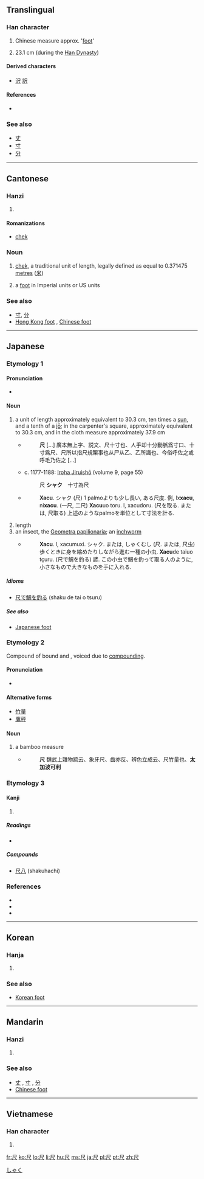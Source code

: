 ==Translingual==

===Han character===
{{Han char|rn=44|rad=尸|as=01|sn=4|four=7780<sub>7</sub>|canj=尸人 (SO)}}

# Chinese measure approx. '[[foot]]'
# {{archaic|lang=mul}} 23.1 cm (during the [[w:Han Dynasty|Han Dynasty]])

====Derived characters====
* [[沢]] [[訳]]

====References====
* {{Han ref|kx=0299.320|dkj=07632|dj=0595.100|hdz=20964.020|uh=5C3A|ud=23610|bh=A4D8|bd=42200}}

===See also===
* [[丈]]
* [[寸]]
* [[分]]

----

==Cantonese==

===Hanzi===
{{yue-hanzi|jyut=|y=chek3}}

# {{defn|Cantonese|sort=尸01}}

====Romanizations====
{{rfc-header|Romanizations|lang=yue}}
* [[chek#Cantonese|chek]]

===Noun===
{{yue-noun|ts|tas=尺|HK=chek}}

# {{Hong Kong|lang=yue}} [[chek]], a traditional unit of length, legally defined as equal to 0.371475 [[metre]]s ([[米]])
# {{slang|North American Cantonese|lang=yue}} a [[foot]] in Imperial units or US units

===See also===
* [[寸]], [[分]]
* [[Hong Kong foot]] , [[Chinese foot]]

----

==Japanese==

===Etymology 1===

====Pronunciation====
* {{IPA|/ɕaku/|lang=ja}}

====Noun====
{{ja-noun|k|hira=しゃく|rom=shaku}}

# a unit of length approximately equivalent to 30.3 cm, ten times a [[寸|sun]], and a tenth of a [[丈|jō]]; in the carpenter's square, approximately equivalent to 30.3 cm, and in the cloth measure approximately 37.9 cm
#* {{RQ:Wamyō Ruijushō|6|46}}
#*: '''尺''' [...] 廣本無上字、説文、尺十寸也、人手却十分動脈爲寸口、十寸爲尺、尺所以指尺規榘事也从尸从乙、乙所識也、今俗呼佐之或呼毛乃佐之 [...]
#* c. 1177-1188: [[w:Iroha Jiruishō|Iroha Jiruishō]] (volume 9, page 55)
#*: 尺 '''シャク'''　十寸為尺
#* {{RQ:Nippo Jisho|741}}
#*: '''Xacu'''. シャク (尺) 1 palmoよりも少し長い, ある尺度. 例, Ix'''xacu''', ni'''xacu'''. (一尺, 二尺) '''Xacu'''uo toru. l, xacudoru. (尺を取る. または, 尺取る) 上述のようなpalmoを単位として寸法を計る.
# length
# an insect, the [[w:Geometer moth#Caterpillars|Geometra papilionaria]]; an [[inchworm]]
#* {{RQ:Nippo Jisho|741}}
#*: '''Xacu'''. l, xacumuxi. シャク. または, しゃくむし (尺. または, 尺虫) 歩くときに身を縮めたりしながら進む一種の小虫. '''Xacu'''de taiuo tçuru. (尺で鯛を釣る) 諺. この小虫で鯛を釣って取る人のように, 小さなもので大きなものを手に入れる.

=====Idioms=====
* [[尺で鯛を釣る]] (shaku de tai o tsuru)

=====See also=====
* [[Japanese foot]]

===Etymology 2===
Compound of bound {{term|竹|taka|bamboo}} and {{term|測り|hakari}}, voiced due to [[w:Rendaku|compounding]].

====Pronunciation====
* {{IPA|/takabakari/|lang=ja}}

====Alternative forms====
* [[竹量]]
* [[鷹秤]]

====Noun====
{{ja-noun|k|hira=たかばかり|rom=takabakari}}

# a bamboo measure
#* {{RQ:Wamyō Ruijushō|6|46}}
#*: '''尺''' 魏武上雜物䟽云、象牙尺、齒亦反、辨色立成云、尺竹量也、'''太加波可利'''

===Etymology 3===

====Kanji====
{{ja-kanji|grade=6|rs=尸01}}

# {{defn|Japanese|sort=尸01}}

=====Readings=====
* {{ja-readings|on=[[しゃく]] (shaku), [[せき]] (seki)|kun=[[ものさし]] (monosashi)}}

=====Compounds=====
* [[尺八]] (shakuhachi)

===References===
* {{R:Nippo Jisho}}
* {{R:Wamyō Ruijushō}}
* {{reference-book
  | last = Tadakane
  | first = Tachibana
  | coauthors = [[w:Masamune Atsuo|Atsuo Masamune]] (ed.)
  | title = [[w:Iroha Jiruishō|Iroha Jiruishō]]
  | publisher = Kazama Shobō
  | year = 1971
  | origyear = c. 1177-1188
  | language = Japanese
}}

[[Category:ja:Units of measure|しゃく]]

----

==Korean==

===Hanja===
{{ko-hanja|hangeul=척|rv=[[cheok]]|mr=ch'ŏk}}

# {{defn|Korean|sort=尸01}}

===See also===
* [[Korean foot]]

----

==Mandarin==

===Hanzi===
{{cmn-hanzi|pin=[[chǐ]] ([[chi3]]), [[chě]] ([[che3]])|wg=ch'ih<sup>3</sup>, ch'e<sup>3</sup>}}

# {{defn|Mandarin|sort=尸01}}

===See also===
* [[丈]] , [[寸]] , [[分]]
* [[Chinese foot]]

----

==Vietnamese==

===Han character===
{{vi-hantu|[[xích]], [[xách]], [[xế]], [[xệch]], [[xịch]], [[sệch]], [[xạch]]|rs=尸01}}

# {{defn|Vietnamese|sort=尸01}}

[[fr:尺]]
[[ko:尺]]
[[lo:尺]]
[[li:尺]]
[[hu:尺]]
[[ms:尺]]
[[ja:尺]]
[[pl:尺]]
[[pt:尺]]
[[zh:尺]]
